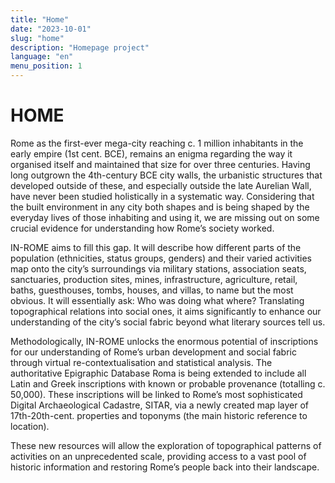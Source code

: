 ```yaml
---
title: "Home"
date: "2023-10-01"
slug: "home"
description: "Homepage project"
language: "en"
menu_position: 1
---
```



# HOME

Rome as the first-ever mega-city reaching c. 1 million inhabitants in the early empire (1st cent. BCE), remains an enigma regarding the way it organised itself and maintained that size for over three centuries. Having long outgrown the 4th-century BCE city walls, the urbanistic structures that developed outside of these, and especially outside the late Aurelian Wall, have never been studied holistically in a systematic way. Considering that the built environment in any city both shapes and is being shaped by the everyday lives of those inhabiting and using it, we are missing out on some crucial evidence for understanding how Rome’s society worked.

IN-ROME aims to fill this gap. It will describe how different parts of the population (ethnicities, status groups, genders) and their varied activities map onto the city’s surroundings via military stations, association seats, sanctuaries, production sites, mines, infrastructure, agriculture, retail, baths, guesthouses, tombs, houses, and villas, to name but the most obvious. It will essentially ask: Who was doing what where? Translating topographical relations into social ones, it aims significantly to enhance our understanding of the city’s social fabric beyond what literary sources tell us.

Methodologically, IN-ROME unlocks the enormous potential of inscriptions for our understanding of Rome’s urban development and social fabric through virtual re-contextualisation and statistical analysis. The authoritative Epigraphic Database Roma is being extended to include all Latin and Greek inscriptions with known or probable provenance (totalling c. 50,000). These inscriptions will be linked to Rome’s most sophisticated Digital Archaeological Cadastre, SITAR, via a newly created map layer of 17th-20th-cent. properties and toponyms (the main historic reference to location).

These new resources will allow the exploration of topographical patterns of activities on an unprecedented scale, providing access to a vast pool of historic information and restoring Rome’s people back into their landscape.

<Box />

